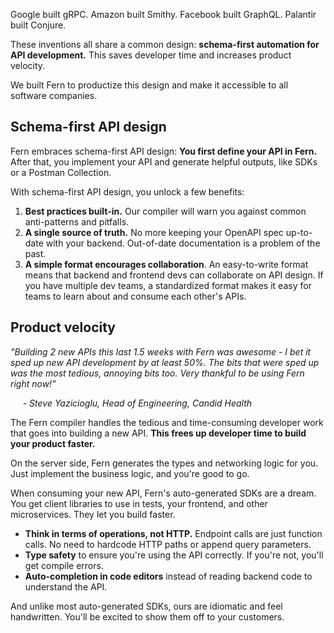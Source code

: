 Google built gRPC. Amazon built Smithy. Facebook built GraphQL. Palantir built
Conjure.

These inventions all share a common design: **schema-first automation for API
development.** This saves developer time and increases product
velocity.

We built Fern to productize this design and make it accessible to all
software companies.

## Schema-first API design

Fern embraces schema-first API design: **You first define your API in Fern.**
After that, you implement your API and generate helpful outputs, like SDKs or a
Postman Collection.

With schema-first API design, you unlock a few benefits:

1. **Best practices built-in.** Our compiler will warn you against common
   anti-patterns and pitfalls.
2. **A single source of truth.** No more keeping your OpenAPI spec up-to-date
   with your backend. Out-of-date documentation is a problem of the past.
3. **A simple format encourages collaboration**. An easy-to-write format means
   that backend and frontend devs can collaborate on API design. If you have
   multiple dev teams, a standardized format makes it easy for teams to learn
   about and consume each other's APIs.

## Product velocity

<i>
  "Building 2 new APIs this last 1.5 weeks with Fern was awesome - I bet it sped
  up new API development by at least 50%.  The bits that were sped up was the
  most tedious, annoying bits too. Very thankful to be using Fern right now!"

&nbsp;&nbsp;&nbsp;&nbsp; \- Steve Yazicioglu, Head of Engineering, Candid Health

</i>

The Fern compiler handles the tedious and time-consuming developer work
that goes into building a new API. **This frees up developer time to build your
product faster.**

On the server side, Fern generates the types and networking logic for you. Just
implement the business logic, and you're good to go.

When consuming your new API, Fern's auto-generated SDKs are a dream.
You get client libraries to use in tests, your frontend,
and other microservices. They let you build faster.

- **Think in terms of operations, not HTTP.** Endpoint calls are just function
  calls. No need to hardcode HTTP paths or append query parameters.
- **Type safety** to ensure you're using the API correctly. If you're not, you'll get compile errors.
- **Auto-completion in code editors** instead of reading backend code to understand the API.

And unlike most auto-generated SDKs, ours are idiomatic and feel handwritten.
You'll be excited to show them off to your customers.
